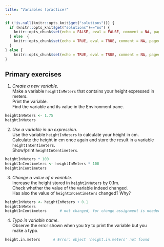 ```yaml
---
title: "Variables (practice)"
---
```


```r
if (!is.null(knitr::opts_knit$get("solutions"))) {
  if (knitr::opts_knit$get("solutions")=="no") {
    knitr::opts_chunk$set(echo = FALSE, eval = FALSE, comment = NA, paged.print=FALSE)
  } else  {
    knitr::opts_chunk$set(echo = TRUE, eval = TRUE, comment = NA, paged.print=FALSE)
  }
} else {
    knitr::opts_chunk$set(echo = TRUE, eval = TRUE, comment = NA, paged.print=FALSE)
}
```

## Primary exercises

1. *Create a new variable*.  
Make a variable `heightInMeters` that contains your height expressed in meters.  
Print the variable.  
Find the variable and its value in the Environment pane.

```r
heightInMeters <- 1.75
heightInMeters
```

2. *Use a variable in an expression*.  
Use the variable `heightInMeters` to calculate your height in cm.  
Calculate the height in cm once again and store the result in a variable `heightInCentimeters`.  
Show/print `heightInCentimeters`.

```r
heightInMeters * 100
heightInCentimeters <- heightInMeters * 100
heightInCentimeters
```

3. *Change a value of a variable*.  
Increase the height stored in `heightInMeters` by 0.1m.  
Check whether the value of the variable indeed changed.  
Has also the value of `heightInCentimeters` changed? Why?

```r
heightInMeters <- heightInMeters + 0.1
heightInMeters
heightInCentimeters      # not changed, for change assignment is needed
```

4. *Typo in variable name*.  
Observe the error shown when you try to print the variable but you make a typo.

```r
height.in.meters      # Error: object 'height.in.meters' not found
```

